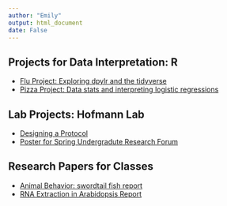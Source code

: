 ```yaml
---
author: "Emily"
output: html_document
date: False
---
```

## Projects for Data Interpretation: R

- [Flu Project: Exploring dpylr and the tidyverse](content/project1.Rmd/)
- [Pizza Project: Data stats and interpreting logistic regressions](/content/project2.Rmd/)


## Lab Projects: Hofmann Lab

- [Designing a Protocol](/Color_Protocol.pdf/)
- [Poster for Spring Undergradute Research Forum](/Emily_Reed_Lab_Poster_URF2020_copy.pdf/)


## Research Papers for Classes

- [Animal Behavior: swordtail fish report](/Animal_Behavior_Project_Paper.pdf)
- [RNA Extraction in Arabidopsis Report](/Lab_Report_RNA_Experiment.pdf)
